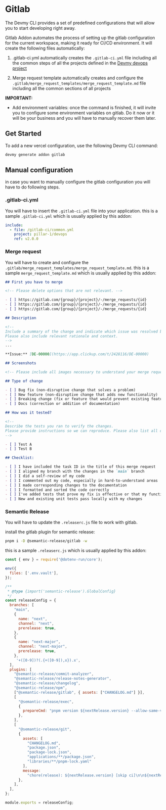 # Gitlab

The Devmy CLI provides a set of predefined configurations that will allow you to start developing right away.

Gitlab Addon automates the process of setting up the gitlab configuration for
the current workspace, making it ready for CI/CD environment. It will create the
following files automatically:

1. .gitlab-ci.yml
automatically creates the `.gitlab-ci.yml` file including all the common steps of all the projects defined in the
[Devmy devops project](https://gitlab.com/pillar-1/devops)

2. Merge request template
automatically creates and configure the `.gitlab/merge_request_templates/merge_request_template.md` file including all
the common sections of all projects


**IMPORTANT:**
- Add environment variables:
once the command is finished, it will invite you to configure some environment variables on gitlab.
Do it now or it will be your business and you will have to manually recover them later.

## Get Started

To add a new vercel configuration, use the following Devmy CLI command:

```bash copy
devmy generate addon gitlab
```

## Manual configuration

in case you want to manually configure the gitlab configuration you will have to do following steps.

### .gitlab-ci.yml

You will have to insert the `.gitlab-ci.yml` file into
your application.
this is a sample `.gitlab-ci.yml` which is usually applied by this addon:

```yml filename=".gitlab-ci.yml" copy
include:
  - file: /gitlab-ci/common.yml
    project: pillar-1/devops
    ref: v2.0.0
```

### Merge request

You will have to create and configure the `.gitlab/merge_request_templates/merge_request_template.md`.
this is a sample `merge_request_template.md` which is usually applied by this addon:

```markdown filename="merge_request_template.md" copy
## First you have to merge

<!-- Please delete options that are not relevant. -->

- [ ] https://gitlab.com/{group}/{project}/-/merge_requests/{id}
- [ ] https://gitlab.com/{group}/{project}/-/merge_requests/{id}
- [ ] https://gitlab.com/{group}/{project}/-/merge_requests/{id}

## Description

<!--
Include a summary of the change and indicate which issue was resolved by indicating the task number.
Please also include relevant rationale and context.
-->
...

**Issue:** [DE-00000](https://app.clickup.com/t/2428116/DE-00000)

## Screenshots

<!-- Please include all images necessary to understand your merge request. -->

## Type of change

- [ ] Bug fix (non-disruptive change that solves a problem)
- [ ] New feature (non-disruptive change that adds new functionality)
- [ ] Breaking change (fix or feature that would prevent existing features from working as intended)
- [ ] Docs (correction or addition of documentation)

## How was it tested?

<!--
Describe the tests you ran to verify the changes.
Please provide instructions so we can reproduce. Please also list all details relevant to your test setup.
-->

- [ ] Test A
- [ ] Test B

## Checklist:

- [ ] I have included the task ID in the title of this merge request
- [ ] I aligned my branch with the changes in the `main` branch
- [ ] I did a self-review of my code
- [ ] I commented out my code, especially in hard-to-understand areas
- [ ] I made corresponding changes to the documentation
- [ ] I formatted and sorted the code correctly
- [ ] I've added tests that prove my fix is effective or that my functionality is correct
- [ ] New and existing unit tests pass locally with my changes
```

### Semantic Release

You will have to update the `.releaserc.js` file to work with gitlab.

install the gitlab plugin for semantic release:

```bash copy
pnpm i -D @semantic-release/gitlab -w
```
this is a sample `.releaserc.js` which is usually applied by this addon:

```js filename=".releaserc.js" copy
const { env } = require('@dotenv-run/core');

env({
  files: ['.env.vault'],
});

/**
 * @type {import('semantic-release').GlobalConfig}
 */
const releaseConfig = {
  branches: [
    "main", 
    { 
      name: "next",
      channel: "next",
      prerelease: true,
    },
    { 
      name: "next-major",
      channel: "next-major",
      prerelease: true,
    },
     '+([0-9])?(.{+([0-9]),x}).x',
  ],
  plugins: [
    "@semantic-release/commit-analyzer",
    "@semantic-release/release-notes-generator",
    "@semantic-release/changelog",
    "@semantic-release/npm",
    ["@semantic-release/gitlab", { assets: ["CHANGELOG.md"] }],
    [
      "@semantic-release/exec",
      {
        prepareCmd: "pnpm version ${nextRelease.version} --allow-same-version --no-commit-hooks --no-git-tag-version -ws --no-workspaces-update",
      },
    ],
    [
      "@semantic-release/git",
      {
        assets: [
          "CHANGELOG.md",
          "package.json",
          "package-lock.json",
          "applications/**/package.json",
          "libraries/**/pnpm-lock.yaml"
        ],
        message:
          "chore(release): ${nextRelease.version} [skip ci]\n\n${nextRelease.notes}",
      },
    ],
  ],
};

module.exports = releaseConfig;
```
